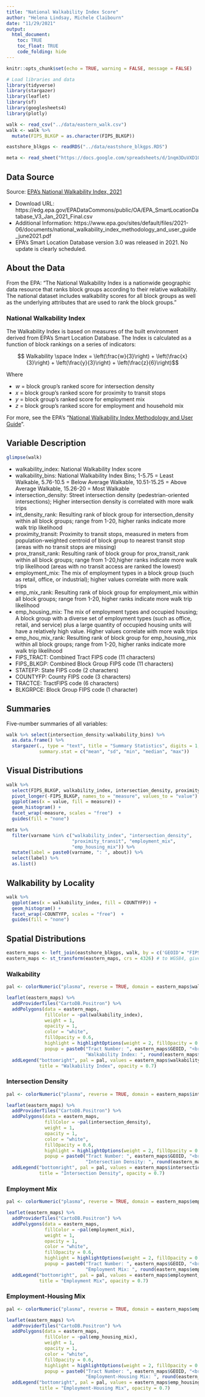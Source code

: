 ```yaml
---
title: "National Walkability Index Score"
author: "Helena Lindsay, Michele Claibourn"
date: "11/29/2021"
output:
  html_document: 
    toc: TRUE
    toc_float: TRUE
    code_folding: hide
---
```


```r
knitr::opts_chunk$set(echo = TRUE, warning = FALSE, message = FALSE)

# Load libraries and data
library(tidyverse)
library(stargazer)
library(leaflet)
library(sf)
library(googlesheets4)
library(plotly)

walk <- read_csv("../data/eastern_walk.csv")
walk <- walk %>% 
  mutate(FIPS_BLKGP = as.character(FIPS_BLKGP))

eastshore_blkgps <- readRDS("../data/eastshore_blkgps.RDS")

meta <- read_sheet("https://docs.google.com/spreadsheets/d/1nqm3DuVXD1ObbVe_deacvT7uSLdBXfQJo3mkbqDwrVo/edit#gid=627666074", sheet="walkability", gs4_deauth())

```

## Data Source

Source: [EPA's National Walkability Index, 2021](https://www.epa.gov/smartgrowth/national-walkability-index-user-guide-and-methodology)

* Download URL: https://edg.epa.gov/EPADataCommons/public/OA/EPA_SmartLocationDatabase_V3_Jan_2021_Final.csv
* Additional Information: https://www.epa.gov/sites/default/files/2021-06/documents/national_walkability_index_methodology_and_user_guide_june2021.pdf
* EPA's Smart Location Database version 3.0 was released in 2021. No update is clearly scheduled.

## About the Data
From the EPA: "The National Walkability Index is a nationwide geographic data resource that ranks block groups according to their relative walkability. The national dataset includes walkability scores for all block groups as well as the underlying attributes that are used to rank the block groups."

### National Walkability Index

The Walkability Index is based on measures of the built environment derived from EPA's Smart Location Database. The Index is calculated as a function of block rankings on a series of indicators:

$$ Walkability \space Index = \left(\frac{w}{3}\right) + \left(\frac{x}{3}\right) + \left(\frac{y}{3}\right) + \left(\frac{z}{6}\right)$$ 

Where 

* $w$ = block group's ranked score for intersection density
* $x$ = block group's ranked score for proximity to transit stops
* $y$ = block group's ranked score for employment mix
* $z$ = block group's ranked score for employment and household mix

For more, see the EPA's "[National Walkability Index Methodology and User Guide](https://www.epa.gov/sites/default/files/2021-06/documents/national_walkability_index_methodology_and_user_guide_june2021.pdf)".


## Variable Description 

```r
glimpse(walk)
```

* walkability_index: National Walkability Index score
* walkability_bins: National Walkability Index Bins; 1-5.75 = Least Walkable, 5.76-10.5 = Below Average Walkable, 10.51-15.25 = Above Average Walkable, 15.26-20 = Most Walkable
* intersection_density: Street intersection density (pedestrian-oriented intersections); Higher intersection density is correlated with more walk trips
* int_density_rank: Resulting rank of block group for intersection_density within all block groups; range from 1-20, higher ranks indicate more walk trip likelihood
* proximity_transit: Proximity to transit stops, measured in meters from population-weighted centroid of block group to nearest transit stop (areas with no transit stops are missing)
* prox_transit_rank: Resulting rank of block group for prox_transit_rank within all block groups; range from 1-20,higher ranks indicate more walk trip likelihood (areas with no transit access are ranked the lowest)
* employment_mix: The mix of employment types in a block group (such as retail, office, or industrial); higher values correlate with more walk trips
* emp_mix_rank: Resulting rank of block group for employment_mix within all block groups; range from 1-20, higher ranks indicate more walk trip likelihood 
* emp_housing_mix: The mix of employment types and occupied housing; A block group with a diverse set of employment types (such as office, retail, and service) plus a large quantity of occupied housing units will have a relatively high value. Higher values correlate with more walk trips
* emp_hou_mix_rank: Resulting rank of block group for emp_housing_mix within all block groups; range from 1-20, higher ranks indicate more walk trip likelihood 
* FIPS_TRACT: Combined Tract FIPS code (11 characters)
* FIPS_BLKGP: Combined Block Group FIPS code (11 characters)
* STATEFP: State FIPS code (2 characters)
* COUNTYFP: County FIPS code (3 characters)
* TRACTCE: TractFIPS code (6 characters)
* BLKGRPCE: Block Group FIPS code (1 character)

## Summaries

Five-number summaries of all variables:
```r
walk %>% select(intersection_density:walkability_bins) %>% 
  as.data.frame() %>% 
  stargazer(., type = "text", title = "Summary Statistics", digits = 1,
            summary.stat = c("mean", "sd", "min", "median", "max"))
```


## Visual Distributions 

```r
walk %>% 
  select(FIPS_BLKGP, walkability_index, intersection_density, proximity_transit, employment_mix, emp_housing_mix) %>% 
  pivot_longer(-FIPS_BLKGP, names_to = "measure", values_to = "value") %>% 
  ggplot(aes(x = value, fill = measure)) + 
  geom_histogram() + 
  facet_wrap(~measure, scales = "free")  +
  guides(fill = "none")
```

```r
meta %>% 
  filter(varname %in% c("walkability_index", "intersection_density",
                        "proximity_transit", "employment_mix", 
                        "emp_housing_mix")) %>%
  mutate(label = paste0(varname, ": ", about)) %>% 
  select(label) %>% 
  as.list()
```

## Walkability by Locality

```r
walk %>% 
  ggplot(aes(x = walkability_index, fill = COUNTYFP)) + 
  geom_histogram() + 
  facet_wrap(~COUNTYFP, scales = "free")  +
  guides(fill = "none")
```

## Spatial Distributions{.tabset}

```r
eastern_maps <- left_join(eastshore_blkgps, walk, by = c('GEOID'= "FIPS_BLKGP"))
eastern_maps <- st_transform(eastern_maps, crs = 4326) # to WGS84, given error
```

### Walkability

```r
pal <- colorNumeric("plasma", reverse = TRUE, domain = eastern_maps$walkability_index)

leaflet(eastern_maps) %>%
  addProviderTiles("CartoDB.Positron") %>%
  addPolygons(data = eastern_maps,
              fillColor = ~pal(walkability_index),
              weight = 1,
              opacity = 1,
              color = "white",
              fillOpacity = 0.6,
              highlight = highlightOptions(weight = 2, fillOpacity = 0.8, bringToFront = T),
              popup = paste0("Tract Number: ", eastern_maps$GEOID, "<br>",
                             "Walkability Index: ", round(eastern_maps$walkability_index, 2))) %>%
  addLegend("bottomright", pal = pal, values = eastern_maps$walkability_index,
            title = "Walkability Index", opacity = 0.7)
```

### Intersection Density

```r
pal <- colorNumeric("plasma", reverse = TRUE, domain = eastern_maps$intersection_density)

leaflet(eastern_maps) %>%
  addProviderTiles("CartoDB.Positron") %>%
  addPolygons(data = eastern_maps,
              fillColor = ~pal(intersection_density),
              weight = 1,
              opacity = 1,
              color = "white",
              fillOpacity = 0.6,
              highlight = highlightOptions(weight = 2, fillOpacity = 0.8, bringToFront = T),
              popup = paste0("Tract Number: ", eastern_maps$GEOID, "<br>",
                             "Intersection Density: ", round(eastern_maps$intersection_density, 2))) %>%
  addLegend("bottomright", pal = pal, values = eastern_maps$intersection_density,
            title = "Intersection Density", opacity = 0.7)
```

### Employment Mix

```r
pal <- colorNumeric("plasma", reverse = TRUE, domain = eastern_maps$employment_mix)

leaflet(eastern_maps) %>%
  addProviderTiles("CartoDB.Positron") %>%
  addPolygons(data = eastern_maps,
              fillColor = ~pal(employment_mix),
              weight = 1,
              opacity = 1,
              color = "white",
              fillOpacity = 0.6,
              highlight = highlightOptions(weight = 2, fillOpacity = 0.8, bringToFront = T),
              popup = paste0("Tract Number: ", eastern_maps$GEOID, "<br>",
                             "Employment Mix: ", round(eastern_maps$employment_mix, 2))) %>%
  addLegend("bottomright", pal = pal, values = eastern_maps$employment_mix,
            title = "Employment Mix", opacity = 0.7)
```

### Employment-Housing Mix

```r
pal <- colorNumeric("plasma", reverse = TRUE, domain = eastern_maps$emp_housing_mix)

leaflet(eastern_maps) %>%
  addProviderTiles("CartoDB.Positron") %>%
  addPolygons(data = eastern_maps,
              fillColor = ~pal(emp_housing_mix),
              weight = 1,
              opacity = 1,
              color = "white",
              fillOpacity = 0.6,
              highlight = highlightOptions(weight = 2, fillOpacity = 0.8, bringToFront = T),
              popup = paste0("Tract Number: ", eastern_maps$GEOID, "<br>",
                             "Employment-Housing Mix: ", round(eastern_maps$emp_housing_mix, 2))) %>%
  addLegend("bottomright", pal = pal, values = eastern_maps$emp_housing_mix,
            title = "Employment-Housing Mix", opacity = 0.7)
```


